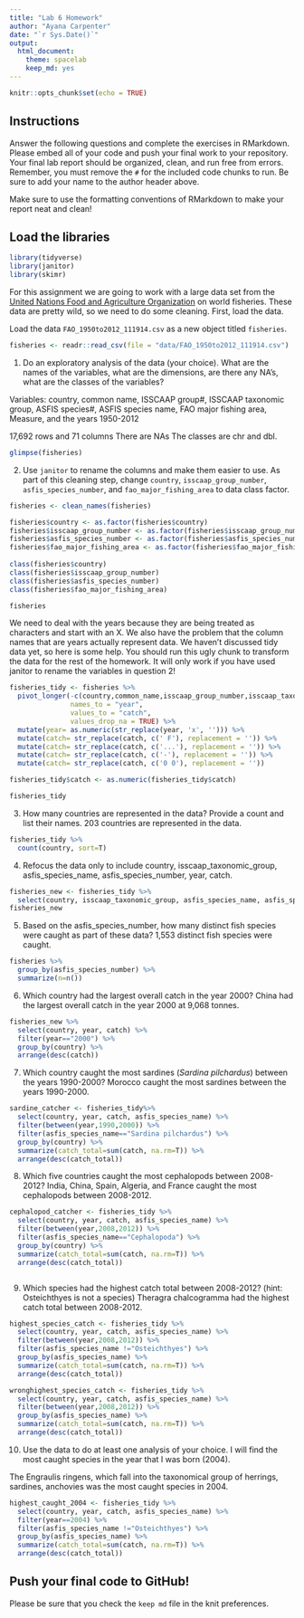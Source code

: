 ```yaml
---
title: "Lab 6 Homework"
author: "Ayana Carpenter"
date: "`r Sys.Date()`"
output:
  html_document: 
    theme: spacelab
    keep_md: yes
---
```


```r
knitr::opts_chunk$set(echo = TRUE)
```

## Instructions
Answer the following questions and complete the exercises in RMarkdown. Please embed all of your code and push your final work to your repository. Your final lab report should be organized, clean, and run free from errors. Remember, you must remove the `#` for the included code chunks to run. Be sure to add your name to the author header above.  

Make sure to use the formatting conventions of RMarkdown to make your report neat and clean!  

## Load the libraries
```r
library(tidyverse)
library(janitor)
library(skimr)
```

For this assignment we are going to work with a large data set from the [United Nations Food and Agriculture Organization](http://www.fao.org/about/en/) on world fisheries. These data are pretty wild, so we need to do some cleaning. First, load the data.  

Load the data `FAO_1950to2012_111914.csv` as a new object titled `fisheries`.
```r
fisheries <- readr::read_csv(file = "data/FAO_1950to2012_111914.csv")
```

1. Do an exploratory analysis of the data (your choice). What are the names of the variables, what are the dimensions, are there any NA's, what are the classes of the variables?  

Variables: country, common name, ISSCAAP group#, ISSCAAP taxonomic group, ASFIS species#, ASFIS species name, FAO major fishing area, Measure, and the years 1950-2012

17,692 rows and 71 columns
There are NAs
The classes are chr and dbl.
```r
glimpse(fisheries)
```

2. Use `janitor` to rename the columns and make them easier to use. As part of this cleaning step, change `country`, `isscaap_group_number`, `asfis_species_number`, and `fao_major_fishing_area` to data class factor. 
```r
fisheries <- clean_names(fisheries)
```

```r
fisheries$country <- as.factor(fisheries$country)
fisheries$isscaap_group_number <- as.factor(fisheries$isscaap_group_number)
fisheries$asfis_species_number <- as.factor(fisheries$asfis_species_number)
fisheries$fao_major_fishing_area <- as.factor(fisheries$fao_major_fishing_area)
            
class(fisheries$country)
class(fisheries$isscaap_group_number)
class(fisheries$asfis_species_number)
class(fisheries$fao_major_fishing_area)

fisheries
```

We need to deal with the years because they are being treated as characters and start with an X. We also have the problem that the column names that are years actually represent data. We haven't discussed tidy data yet, so here is some help. You should run this ugly chunk to transform the data for the rest of the homework. It will only work if you have used janitor to rename the variables in question 2!
```r
fisheries_tidy <- fisheries %>% 
  pivot_longer(-c(country,common_name,isscaap_group_number,isscaap_taxonomic_group,asfis_species_number,asfis_species_name,fao_major_fishing_area,measure),
               names_to = "year",
               values_to = "catch",
               values_drop_na = TRUE) %>% 
  mutate(year= as.numeric(str_replace(year, 'x', ''))) %>% 
  mutate(catch= str_replace(catch, c(' F'), replacement = '')) %>% 
  mutate(catch= str_replace(catch, c('...'), replacement = '')) %>% 
  mutate(catch= str_replace(catch, c('-'), replacement = '')) %>% 
  mutate(catch= str_replace(catch, c('0 0'), replacement = ''))

fisheries_tidy$catch <- as.numeric(fisheries_tidy$catch)
```

```r
fisheries_tidy
```


3. How many countries are represented in the data? Provide a count and list their names.
203 countries are represented in the data.
```r
fisheries_tidy %>% 
  count(country, sort=T)
```

4. Refocus the data only to include country, isscaap_taxonomic_group, asfis_species_name, asfis_species_number, year, catch.
```r
fisheries_new <- fisheries_tidy %>% 
  select(country, isscaap_taxonomic_group, asfis_species_name, asfis_species_number, year, catch)
fisheries_new
```

5. Based on the asfis_species_number, how many distinct fish species were caught as part of these data?
1,553 distinct fish species were caught. 
```r
fisheries %>% 
  group_by(asfis_species_number) %>% 
  summarize(n=n())
```

6. Which country had the largest overall catch in the year 2000?
China had the largest overall catch in the year 2000 at 9,068 tonnes.
```r
fisheries_new %>% 
  select(country, year, catch) %>% 
  filter(year=="2000") %>% 
  group_by(country) %>% 
  arrange(desc(catch))
```

7. Which country caught the most sardines (_Sardina pilchardus_) between the years 1990-2000?
Morocco caught the most sardines between the years 1990-2000. 
```r
sardine_catcher <- fisheries_tidy%>% 
  select(country, year, catch, asfis_species_name) %>% 
  filter(between(year,1990,2000)) %>% 
  filter(asfis_species_name=="Sardina pilchardus") %>% 
  group_by(country) %>% 
  summarize(catch_total=sum(catch, na.rm=T)) %>% 
  arrange(desc(catch_total))
```



8. Which five countries caught the most cephalopods between 2008-2012?
India, China, Spain, Algeria, and France caught the most cephalopods between 2008-2012.
```r
cephalopod_catcher <- fisheries_tidy %>% 
  select(country, year, catch, asfis_species_name) %>% 
  filter(between(year,2008,2012)) %>% 
  filter(asfis_species_name=="Cephalopoda") %>% 
  group_by(country) %>% 
  summarize(catch_total=sum(catch, na.rm=T)) %>% 
  arrange(desc(catch_total))
```

```r

```

9. Which species had the highest catch total between 2008-2012? (hint: Osteichthyes is not a species)
Theragra chalcogramma had the highest catch total between 2008-2012.
```r
highest_species_catch <- fisheries_tidy %>% 
  select(country, year, catch, asfis_species_name) %>% 
  filter(between(year,2008,2012)) %>% 
  filter(asfis_species_name !="Osteichthyes") %>% 
  group_by(asfis_species_name) %>% 
  summarize(catch_total=sum(catch, na.rm=T)) %>% 
  arrange(desc(catch_total))
```
```r
wronghighest_species_catch <- fisheries_tidy %>% 
  select(country, year, catch, asfis_species_name) %>% 
  filter(between(year,2008,2012)) %>% 
  group_by(asfis_species_name) %>% 
  summarize(catch_total=sum(catch, na.rm=T)) %>% 
  arrange(desc(catch_total))
```

10. Use the data to do at least one analysis of your choice.
I will find the most caught species in the year that I was born (2004).

The Engraulis ringens, which fall into the taxonomical group of herrings, sardines, anchovies
was the most caught species in 2004. 
```r
highest_caught_2004 <- fisheries_tidy %>% 
  select(country, year, catch, asfis_species_name) %>% 
  filter(year==2004) %>% 
  filter(asfis_species_name !="Osteichthyes") %>% 
  group_by(asfis_species_name) %>% 
  summarize(catch_total=sum(catch, na.rm=T)) %>% 
  arrange(desc(catch_total))
```

## Push your final code to GitHub!
Please be sure that you check the `keep md` file in the knit preferences.   